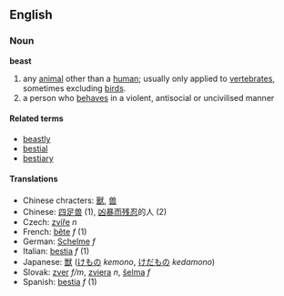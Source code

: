 ==English==
===Noun===
'''beast'''
#any [[animal]] other than a [[human]]; usually only applied to [[vertebrate]]s, sometimes excluding [[bird]]s.
#a person who [[behave]]s in a violent, antisocial or uncivilised manner

====Related terms====
*[[beastly]]
*[[bestial]]
*[[bestiary]]

====Translations====
*Chinese chracters: [[獸]], [[兽]]
*Chinese: [[四足兽]] (1), [[凶暴]][[而]][[残忍]]的人 (2)
*Czech: [[zvíře]] ''n''
*French: [[bête]] ''f'' (1)
*German: [[Schelme]] ''f''
*Italian: [[bestia]] ''f'' (1)
*Japanese: [[獣]] ([[けもの]] ''kemono'', [[けだもの]] ''kedamono'')
*Slovak: [[zver]] ''f/m'', [[zviera]] ''n'', [[šelma]] ''f''
*Spanish: [[bestia]] ''f'' (1)